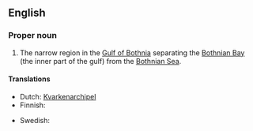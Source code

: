 ==English==

===Proper noun===
{{en-proper noun}}

# The narrow region in the [[Gulf of Bothnia]] separating the [[Bothnian Bay]] (the inner part of the gulf) from the [[Bothnian Sea]].

====Translations====
{{trans-top}}
* Dutch: [[Kvarkenarchipel]]
* Finnish: {{t-|fi|Merenkurkku}}
{{trans-mid}}
* Swedish: {{t-|sv|Kvarken}}
{{trans-bottom}}